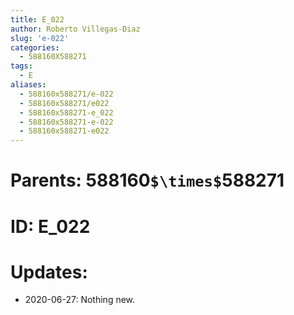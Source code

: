 ```yaml
---
title: E_022
author: Roberto Villegas-Diaz
slug: 'e-022'
categories:
  - 588160X588271
tags:
  - E
aliases:
  - 588160x588271/e-022
  - 588160x588271/e022
  - 588160x588271-e_022
  - 588160x588271-e-022
  - 588160x588271-e022
---
```


# **Parents**: 588160`$\times$`588271
# **ID**: E_022
# **Updates**: 
 - 2020-06-27: Nothing new.
